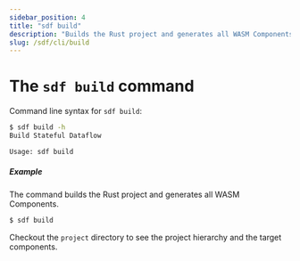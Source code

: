 ```yaml
---
sidebar_position: 4
title: "sdf build"
description: "Builds the Rust project and generates all WASM Components"
slug: /sdf/cli/build
---
```


# The `sdf build` command

Command line syntax for `sdf build`:

```bash
$ sdf build -h
Build Stateful Dataflow

Usage: sdf build
```

##### Example

The command builds the Rust project and generates all WASM Components.


```bash copy="fl"
$ sdf build
```

Checkout the `project` directory to see the project hierarchy and the target components.
